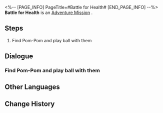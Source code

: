 <%-- [PAGE_INFO]
PageTitle=#Battle for Health#
[END_PAGE_INFO] --%>
{{Stub|Dialogue, characters, and location(s)}}
{{Mission Infobox
|id            = 4050026
|title         = 
|image         = Mission Battle for Health.png
|type          = Adventure
|event_name    = 
|chapter       = 
|requirements  = 
|summary       = <!--official mission summary from Fate's Atlas-->
|characters    = <!--characters that appear in this mission-->
|startLocation = <!--location as it intially appears on the mission screen-->
|world         = <!--i.e. Penacony-->
|area          = <!--i.e. A Child's Dream-->
|prev          = 
|next          = 
|exp           = 
|credits       = 8000
|stellarJade   = 
|other         = {{Card List|Adventure Log*1;Leaf of Imaginary*1|delim=;}}
}}
'''Battle for Health''' is an [[Adventure Mission]]<!--in [world]-->.

==Steps==
# Find Pom-Pom and play ball with them

<!--
==Gameplay Notes==

--><!--
==Trial Character==

-->
==Dialogue==
{{Stub Dialogue}}
{{Dialogue Start}}
:{{tx}}
{{Dialogue End}}

===Find Pom-Pom and play ball with them===
{{Mission Description|type=adventure|location=<!--to be added-->|update|Pom-Pom is starting physical training, but they require your help to practice...}}
{{Dialogue Start}}
:{{tx}}
{{Dialogue End}}

==Other Languages==
{{Other Languages
|en   = Battle for Health
|zhs  = 健康大作战
|zht  = 健康大作戰
|ja   = 健康大作戦
|ko   = 건강 대작전
|es   = La batalla por la salud
|fr   = Bataille pour la santé
|ru   = Битва за здоровье
|th   = สงครามเพื่อสุขภาพ
|vi   = Đại Chiến Sức Khỏe
|de   = Kampf um die Gesundheit
|id   = Pertempuran Kesehatan
|pt   = Batalha por Saúde
}}

==Change History==
{{Change History|1.0}}
